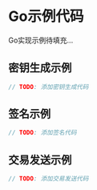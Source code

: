 # Go示例代码

Go实现示例待填充...

## 密钥生成示例

```go
// TODO: 添加密钥生成代码
```

## 签名示例

```go
// TODO: 添加签名代码
```

## 交易发送示例

```go
// TODO: 添加交易发送代码
```
